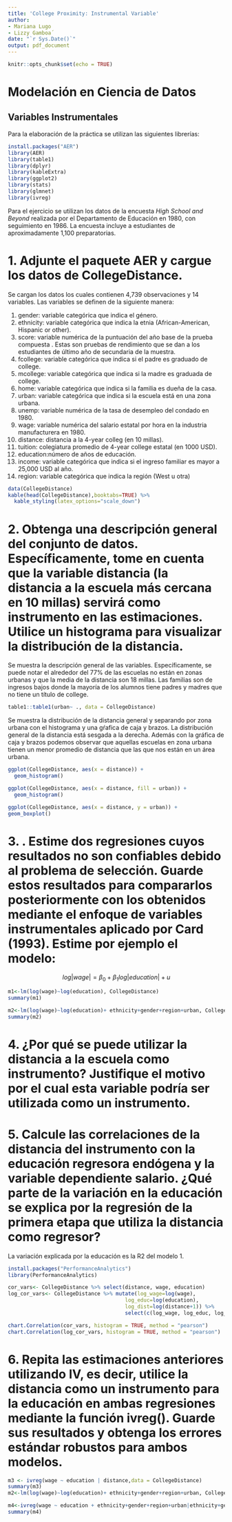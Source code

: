 ```yaml
---
title: 'College Proximity: Instrumental Variable'
author:
- Mariana Lugo
- Lizzy Gamboa´
date: "`r Sys.Date()`"
output: pdf_document
---
```


```r
knitr::opts_chunk$set(echo = TRUE)
```

# Modelación en Ciencia de Datos 
## Variables Instrumentales

Para la elaboración de la práctica se utilizan las siguientes librerías: 
```r
install.packages("AER")
library(AER)
library(table1)
library(dplyr)
library(kableExtra)
library(ggplot2)
library(stats)
library(glmnet)
library(ivreg)
```
Para el ejercicio se utilizan los datos de la encuesta *High School and Beyond* realizada por el Departamento de Educación en 1980, con seguimiento en 1986. La encuesta incluye a estudiantes de aproximadamente 1,100 preparatorias.

# 1. Adjunte el paquete AER y cargue los datos de CollegeDistance.

Se cargan los datos los cuales contienen 4,739 observaciones y 14 variables. Las variables se definen de la siguiente manera:

1. gender: variable categórica que indica el género. 
2. ethnicity: variable categórica que indica la etnia (African-American, Hispanic or other).
3. score: variable numérica de la puntuación del año base de la prueba compuesta . Estas son pruebas de rendimiento que se dan a los estudiantes de último año de secundaria de la muestra.
4. fcollege: variable categórica que indica si el padre es graduado de college. 
5. mcollege: variable categórica que indica si la madre es graduada de college.
6. home: variable categórica que indica si la familia es dueña de la casa.
7. urban: variable categórica que indica si la escuela está en una zona urbana.
8. unemp: variable numérica de la tasa de desempleo del condado en 1980.
9. wage:  variable numérica del salario estatal por hora en la industria manufacturera en 1980.
10. distance: distancia a la 4-year colleg (en 10 millas).
11. tuition: colegiatura promedio de 4-year college estatal (en 1000 USD).
12. education:número de años de educación.
13. income: variable categórica que indica si el ingreso familiar es mayor a 25,000 USD al año.
14. region: variable categórica que indica la región (West u otra)
\newpage

```r
data(CollegeDistance)
kable(head(CollegeDistance),booktabs=TRUE) %>% 
  kable_styling(latex_options="scale_down")
```

# 2. Obtenga una descripción general del conjunto de datos. Específicamente, tome en cuenta que la variable distancia (la distancia a la escuela más cercana en 10 millas) servirá como instrumento en las estimaciones. Utilice un histograma para visualizar la distribución de la distancia.

Se muestra la descripción general de las variables. Específicamente, se puede notar el alrededor del 77% de las escuelas no están en zonas urbanas y que la media de la distancia son 18 millas. Las familias son de ingresos bajos donde la mayoría de los alumnos tiene padres y madres que no tiene un título de college. 

```r
table1::table1(urban~ ., data = CollegeDistance)
```

Se muestra la distribución de la distancia general y separando por zona urbana con el histograma y una gŕafica de caja y brazos. La distribución general de la distancia está sesgada a la derecha. Además con la gráfica de caja y brazos podemos observar que aquellas escuelas en zona urbana tienen un menor promedio de distancia que las que nos están en un área urbana. 

```r

ggplot(CollegeDistance, aes(x = distance)) + 
  geom_histogram()

ggplot(CollegeDistance, aes(x = distance, fill = urban)) + 
  geom_histogram()

ggplot(CollegeDistance, aes(x = distance, y = urban)) +
geom_boxplot()

```

# 3. . Estime dos regresiones cuyos resultados no son confiables debido al problema de selección. Guarde estos resultados para compararlos posteriormente con los obtenidos mediante el enfoque de variables instrumentales aplicado por Card (1993). Estime por ejemplo el modelo:
$$log|wage| = \beta_0 +\beta_1 log|education| + u$$
```r
m1<-lm(log(wage)~log(education), CollegeDistance)
summary(m1)

m2<-lm(log(wage)~log(education)+ ethnicity+gender+region+urban, CollegeDistance)
summary(m2)
```


# 4. ¿Por qué se puede utilizar la distancia a la escuela como instrumento? Justifique el motivo por el cual esta variable podría ser utilizada como un instrumento.


# 5. Calcule las correlaciones de la distancia del instrumento con la educación regresora endógena y la variable dependiente salario. ¿Qué parte de la variación en la educación se explica por la regresión de la primera etapa que utiliza la distancia como regresor?

La variación explicada por la educación es la R2 del modelo 1. 

```r
install.packages("PerformanceAnalytics")
library(PerformanceAnalytics)

cor_vars<- CollegeDistance %>% select(distance, wage, education)
log_cor_vars<- CollegeDistance %>% mutate(log_wage=log(wage),
                                      log_educ=log(education),
                                      log_dist=log(distance+1)) %>% 
                                      select(c(log_wage, log_educ, log_dist))

chart.Correlation(cor_vars, histogram = TRUE, method = "pearson")
chart.Correlation(log_cor_vars, histogram = TRUE, method = "pearson")
```
# 6. Repita las estimaciones anteriores utilizando IV, es decir, utilice la distancia como un instrumento para la educación en ambas regresiones mediante la función ivreg(). Guarde sus resultados y obtenga los errores estándar robustos para ambos modelos.


```r
m3 <- ivreg(wage ~ education | distance,data = CollegeDistance)  
summary(m3)
m2<-lm(log(wage)~log(education)+ ethnicity+gender+region+urban, CollegeDistance)

m4<-ivreg(wage ~ education + ethnicity+gender+region+urban|ethnicity+gender+region+urban+distance,data = CollegeDistance)
summary(m4)
```

